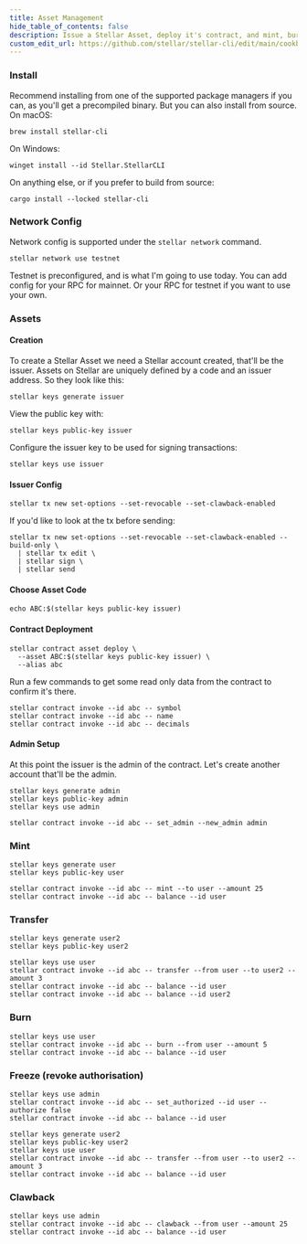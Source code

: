```yaml
---
title: Asset Management
hide_table_of_contents: false
description: Issue a Stellar Asset, deploy it's contract, and mint, burn, freeze, and clawback.
custom_edit_url: https://github.com/stellar/stellar-cli/edit/main/cookbook/asset-management.mdx
---
```


### Install
Recommend installing from one of the supported package managers if you can, as you'll get a precompiled binary. But you can also install from source.
On macOS:
```
brew install stellar-cli
```
On Windows:
```
winget install --id Stellar.StellarCLI
```
On anything else, or if you prefer to build from source:
```
cargo install --locked stellar-cli
```

### Network Config
Network config is supported under the `stellar network` command.
```
stellar network use testnet
```
Testnet is preconfigured, and is what I'm going to use today. You can add config for your RPC for mainnet. Or your RPC for testnet if you want to use your own.

### Assets
#### Creation
To create a Stellar Asset we need a Stellar account created, that'll be the issuer. Assets on Stellar are uniquely defined by a code and an issuer address. So they look like this:
```
stellar keys generate issuer
```

View the public key with:
```
stellar keys public-key issuer
```

Configure the issuer key to be used for signing transactions:
```
stellar keys use issuer
```

#### Issuer Config
```
stellar tx new set-options --set-revocable --set-clawback-enabled
```

If you'd like to look at the tx before sending:
```
stellar tx new set-options --set-revocable --set-clawback-enabled --build-only \
  | stellar tx edit \
  | stellar sign \
  | stellar send
```

#### Choose Asset Code
```
echo ABC:$(stellar keys public-key issuer)
```

#### Contract Deployment
```
stellar contract asset deploy \
  --asset ABC:$(stellar keys public-key issuer) \
  --alias abc
```

Run a few commands to get some read only data from the contract to confirm it's there.
```
stellar contract invoke --id abc -- symbol
stellar contract invoke --id abc -- name
stellar contract invoke --id abc -- decimals
```

#### Admin Setup
At this point the issuer is the admin of the contract.
Let's create another account that'll be the admin.
```
stellar keys generate admin
stellar keys public-key admin
stellar keys use admin
```
```
stellar contract invoke --id abc -- set_admin --new_admin admin
```

### Mint
```
stellar keys generate user
stellar keys public-key user
```
```
stellar contract invoke --id abc -- mint --to user --amount 25
stellar contract invoke --id abc -- balance --id user
```

### Transfer
```
stellar keys generate user2
stellar keys public-key user2
```
```
stellar keys use user
stellar contract invoke --id abc -- transfer --from user --to user2 --amount 3
stellar contract invoke --id abc -- balance --id user
stellar contract invoke --id abc -- balance --id user2
```

### Burn
```
stellar keys use user
stellar contract invoke --id abc -- burn --from user --amount 5
stellar contract invoke --id abc -- balance --id user
```

### Freeze (revoke authorisation)
```
stellar keys use admin
stellar contract invoke --id abc -- set_authorized --id user --authorize false
stellar contract invoke --id abc -- balance --id user
```
```
stellar keys generate user2
stellar keys public-key user2
stellar keys use user
stellar contract invoke --id abc -- transfer --from user --to user2 --amount 3
stellar contract invoke --id abc -- balance --id user
```

### Clawback
```
stellar keys use admin
stellar contract invoke --id abc -- clawback --from user --amount 25
stellar contract invoke --id abc -- balance --id user
```

